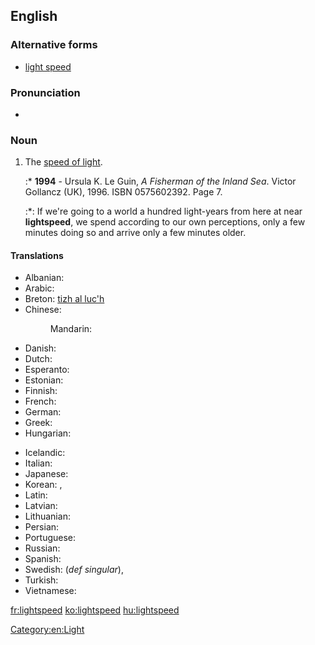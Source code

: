 ==English==

===Alternative forms===
* [[light speed]]

===Pronunciation===
* {{audio|en-us-lightspeed.ogg|Audio (US)}}

===Noun===
{{en-noun|-}}

# The [[speed of light]].
#:* '''1994''' - Ursula K. Le Guin, ''A Fisherman of the Inland Sea''. Victor Gollancz (UK), 1996. ISBN 0575602392. Page 7.
#:*: If we're going to a world a hundred light-years from here at near '''lightspeed''', we spend according to our own perceptions, only a few minutes doing so and arrive only a few minutes older.

====Translations====
{{trans-top|the speed of light}}
* Albanian: {{t|sq|shpejtësia e dritës}}
* Arabic: {{t|ar|سرعة الضوء|f|tr=súrʿat al-ḍūʾ|sc=Arab}}
* Breton: [[tizh al luc'h]]
* Chinese:
*: Mandarin: {{t|zh|光速|tr=guāngsù|sc=Hani}}
* Danish: {{t+|da|lysets hastighed}}
* Dutch: {{t|nl|snelheid van het licht|f}}
* Esperanto: {{t|eo|lumrapido}}
* Estonian: {{t|et|valguse kiirus}}
* Finnish: {{t-|fi|valonnopeus}}
* French: {{t|fr|vitesse de la lumière|f}}
* German: {{t+|de|Lichtgeschwindigkeit|f}}
* Greek: {{t|el|ταχύτητα του φωτός|f|tr=tachítita tu fotós|sc=Grek}}
* Hungarian: {{t|hu|fénysebesség}}
{{trans-mid}}
* Icelandic: {{t|is|ljóshraði}}
* Italian: {{t|it|velocità della luce|f}}
* Japanese: {{t|ja|光速|tr=こうそく, kōsoku}}
* Korean: {{t|ko|광속|tr=gwangsok|sc=Kore}}, {{t|ko|光速|sc=Kore}}
* Latin: {{t|la|velocitas luminis|f}}
* Latvian: {{t|lv|gaismas ātrums}}
* Lithuanian: {{t|lt|šviesos greitis|m}}
* Persian: {{t|fa|سرعت نور|tr=sor'at-e nur|sc=fa-Arab}}
* Portuguese: {{t|pt|velocidade da luz|f}}
* Russian: {{t|ru|скорость света|f|tr=skórostʹ svéta}}
* Spanish: {{t|es|velocidad de la luz|f}}
* Swedish: {{t|sv|ljushastighet|c}} (''def singular''), {{t|sv|ljusets hastighet|c}}
* Turkish: {{t+|tr|ışık hızı|f}}
* Vietnamese: {{t|vi|tốc độ ánh sáng}}
{{trans-bottom}}

[[Category:en:Light]]

[[fr:lightspeed]]
[[ko:lightspeed]]
[[hu:lightspeed]]
